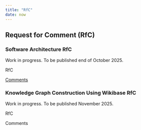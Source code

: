 ```yaml
---
title: "RfC"
date: now
---
```


## Request for Comment (RfC)

### Software Architecture RfC

Work in progress. To be published end of October 2025.

RfC

[Comments](https://github.com/TIBHannover/climate-knowledge-graph/issues/41)

### Knowledge Graph Construction Using Wikibase RfC

Work in progress. To be published November 2025.

RfC

Comments